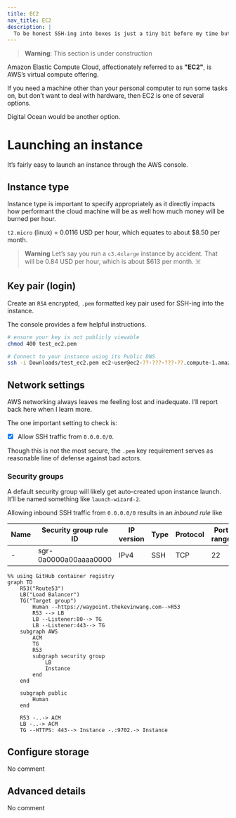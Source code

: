 ```yaml
---
title: EC2
nav_title: EC2
description: |
  To be honest SSH-ing into boxes is just a tiny bit before my time but here are some notes anyways.
---
```


> **Warning**: This section is under construction

Amazon Elastic Compute Cloud, affectionately referred
to as **"EC2"**, is AWS’s virtual compute offering.

If you need a machine other than your personal computer
to run some tasks on, but don’t want to deal with hardware,
then EC2 is one of several options.

Digital Ocean would be another option.

# Launching an instance

It’s fairly easy to launch an instance through the AWS console.

## Instance type

Instance type is important to specify appropriately as it
directly impacts how performant the cloud machine will be
as well how much money will be burned per hour.

`t2.micro` (linux) = 0.0116 USD per hour, which equates to
about $8.50 per month.

> **Warning**
> Let’s say you run a `c3.4xlarge` instance by accident.
> That will be 0.84 USD per hour, which is about $613 per month. ☠️

## Key pair (login)

Create an `RSA` encrypted, `.pem` formatted key pair
used for SSH-ing into the instance.

The console provides a few helpful instructions.

```bash
# ensure your key is not publicly viewable
chmod 400 test_ec2.pem

# Connect to your instance using its Public DNS
ssh -i Downloads/test_ec2.pem ec2-user@ec2-??-???-???-??.compute-1.amazonaws.com
```

## Network settings

AWS networking always leaves me feeling lost and inadequate.
I’ll report back here when I learn more.

The one important setting to check is:

- [x] Allow SSH traffic from `0.0.0.0/0`.

Though this is not the most secure, the `.pem` key requirement
serves as reasonable line of defense against bad actors.

### Security groups

A default security group will likely get auto-created upon
instance launch. It’ll be named something like `launch-wizard-2`.

Allowing inbound SSH traffic from `0.0.0.0/0` results in an _inbound rule_ like

| Name | Security group rule ID | IP version | Type | Protocol | Port range | Source    | Description |
| ---- | ---------------------- | ---------- | ---- | -------- | ---------- | --------- | ----------- |
| -    | sgr-0a0000a00aaaa0000  | IPv4       | SSH  | TCP      | 22         | 0.0.0.0/0 | -           |

```mermaid
%% using GitHub container registry
graph TD
    R53("Route53")
    LB("Load Balancer")
    TG("Target group")
        Human --https://waypoint.thekevinwang.com-->R53
        R53 --> LB
        LB --Listener:80--> TG
        LB --Listener:443--> TG
    subgraph AWS
        ACM
        TG
        R53
        subgraph security group
            LB
            Instance
        end
    end

    subgraph public
        Human
    end

    R53 -..-> ACM
    LB -..-> ACM
    TG --HTTPS: 443--> Instance -.:9702.-> Instance
```

## Configure storage

No comment

## Advanced details

No comment
